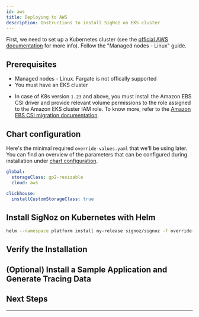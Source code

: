 ```yaml
---
id: aws
title: Deploying to AWS
description: Instructions to install SigNoz on EKS cluster
---
```



<SigNozCloud />

First, we need to set up a Kubernetes cluster (see the
[official AWS documentation][1]
for more info). Follow the "Managed nodes - Linux" guide.

<K8sComponents />

## Prerequisites

- Managed nodes - Linux. Fargate is not offically supported
- You must have an EKS cluster

<CommonPrerequisites />

- In case of K8s version `1.23` and above, you must install the Amazon EBS CSI driver
  and provide relevant volume permissions to the role assigned to the Amazon EKS cluster
  IAM role. To know more, refer to the [Amazon EBS CSI migration documentation][2].

## Chart configuration

Here's the minimal required `override-values.yaml` that we'll be using later. You can find
an overview of the parameters that can be configured during installation under
[chart configuration][3].

```yaml
global:
  storageClass: gp2-resizable
  cloud: aws

clickhouse:
  installCustomStorageClass: true
```

<StorageClass />

## Install SigNoz on Kubernetes with Helm

<InstallSigNozPart1 />

```bash
helm --namespace platform install my-release signoz/signoz -f override-values.yaml
```

<InstallSigNozPart2 />

## Verify the Installation

<VerifyInstallation />

## (Optional) Install a Sample Application and Generate Tracing Data

<K8sHotrod />

## Next Steps

<NextSteps />

---

[1]: https://docs.aws.amazon.com/eks/latest/userguide/getting-started-eksctl.html
[2]: https://docs.aws.amazon.com/eks/latest/userguide/ebs-csi-migration-faq.html
[3]: https://github.com/SigNoz/charts/tree/main/charts/signoz#configuration
